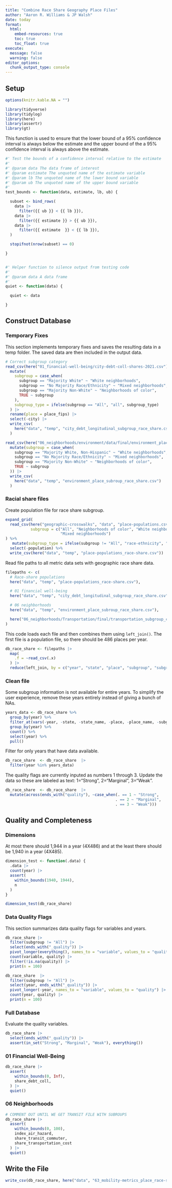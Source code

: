 ```yaml
---
title: "Combine Race Share Geography Place Files"
author: "Aaron R. Williams & JP Walsh"
date: today
format:
  html:
    embed-resources: true
    toc: true
    toc_float: true
execute:
  message: false
  warning: false
editor_options:
  chunk_output_type: console
---
```


## Setup

```r
options(knitr.kable.NA = "")

```

```r
library(tidyverse)
library(tidylog)
library(here)
library(assertr)
library(gt)

```

This function is used to ensure that the lower bound of a 95% confidence interval is always below the estimate and the upper bound of the a 95% confidence interval is always above the estimate.

```r
#' Test the bounds of a confidence interval relative to the estimate
#'
#' @param data The data frame of interest
#' @param estimate The unquoted name of the estimate variable
#' @param lb The unquoted name of the lower bound variable
#' @param ub The unquoted name of the upper bound variable
#'
test_bounds <- function(data, estimate, lb, ub) {

  subset <- bind_rows(
    data |>
      filter({{ ub }} < {{ lb }}),
    data |>
      filter({{ estimate }} > {{ ub }}),
    data |>
      filter({{ estimate  }} < {{ lb }}),
  )

  stopifnot(nrow(subset) == 0)

}


#' Helper function to silence output from testing code
#'
#' @param data A data frame
#'
quiet <- function(data) {

  quiet <- data

}

```

## Construct Database

### Temporary Fixes

This section implements temporary fixes and saves the resulting data in a temp folder. The saved data are then included in the output data.

```r
# Correct subgroup category
read_csv(here("01_financial-well-being/city-debt-coll-shares-2021.csv")) |>
  mutate(
    subgroup = case_when(
      subgroup == "Majority White" ~ "White neighborhoods",
      subgroup == "No Majority Race/Ethnicity" ~ "Mixed neighborhoods",
      subgroup == "Majority Non-White" ~ "Neighborhoods of color",
      TRUE ~ subgroup
    ),
    subgroup_type = ifelse(subgroup == "All", "all", subgroup_type)
  ) |>
  rename(place = place_fips) |>
  select(-city) |>
  write_csv(
    here("data", "temp", "city_debt_longitudinal_subgroup_race_share.csv")
  )

read_csv(here("06_neighborhoods/environment/data/final/environment_place_race-ethnicity_longitudinal.csv")) |>
  mutate(subgroup = case_when(
    subgroup == "Majority White, Non-Hispanic" ~ "White neighborhoods",
    subgroup == "No Majority Race/Ethnicity" ~ "Mixed neighborhoods",
    subgroup == "Majority Non-White" ~ "Neighborhoods of color",
    TRUE ~ subgroup
  )) |>
  write_csv(
    here("data", "temp", "environment_place_subroup_race_share.csv")
  )

```

### Racial share files

Create population file for race share subgroup.

```r
expand_grid(
  read_csv(here("geographic-crosswalks", "data", "place-populations.csv")),
           subgroup = c("All", "Neighborhoods of color", "White neighborhoods",
                        "Mixed neighborhoods")
) %>%
   mutate(subgroup_type = ifelse(subgroup != "All", "race-ethnicity", "all")) %>%
  select(-population) %>%
  write_csv(here("data", "temp", "place-populations_race-share.csv"))

```

Read file paths to all metric data sets with geographic race share data.

```r
filepaths <- c(
  # Race-share populations
  here("data", "temp", "place-populations_race-share.csv"),

  # 01 financial well-being
  here("data", "temp", "city_debt_longitudinal_subgroup_race_share.csv"),

  # 06 neighborhoods
  here("data", "temp", "environment_place_subroup_race_share.csv"),

  here("06_neighborhoods/Transportation/final/transportation_subgroup_city.csv")
)

```

This code loads each file and then combines them using `left_join()`. The first file is a population file, so there should be 486 places per year.

```r

db_race_share <- filepaths |>
  map(
    .f = ~read_csv(.x)
  ) |>
  reduce(left_join, by = c("year", "state", "place", "subgroup", "subgroup_type"))

```

### Clean file

Some subgroup information is not available for entire years. To simplify the user experience, remove these years entirely instead of giving a bunch of NAs.

```r

years_data <- db_race_share %>%
  group_by(year) %>%
  filter_at(vars(-year, -state, -state_name, -place, -place_name, -subgroup_type, -subgroup), any_vars(!is.na(.))) %>%
  group_by(year) %>%
  count() %>%
  select(year) %>%
  pull()

```

Filter for only years that have data available.

```r
db_race_share  <- db_race_share  |>
  filter(year %in% years_data)
```

The quality flags are currently inputed as numbers 1 through 3. Update the data so these are labeled as text: 1="Strong", 2="Marginal", 3="Weak".

```r
db_race_share  <- db_race_share  |>
  mutate(across(ends_with("quality"), ~case_when(. == 1 ~ "Strong",
                                                . == 2 ~ "Marginal",
                                                . == 3 ~ "Weak")))
```

## Quality and Completeness

### Dimensions

At most there should 1,944 in a year (4X486) and at the least there should be 1,940 in a year (4X485).

```r
dimension_test <- function(.data) {
  .data |>
  count(year) |>
  assert(
    within_bounds(1940, 1944),
    n
  )
}

dimension_test(db_race_share)
```

### Data Quality Flags

This section summarizes data quality flags for variables and years.

```r
db_race_share |>
  filter(subgroup != "All") |>
  select(ends_with("_quality")) |>
  pivot_longer(everything(), names_to = "variable", values_to = "quality") |>
  count(variable, quality) |>
  filter(!is.na(quality)) |>
  print(n = 100)

db_race_share  |>
  filter(subgroup != "All") |>
  select(year, ends_with("_quality")) |>
  pivot_longer(-year, names_to = "variable", values_to = "quality") |>
  count(year, quality) |>
  print(n = 100)

```

### Full Database

Evaluate the quality variables.

```r
db_race_share |>
  select(ends_with("_quality")) |>
  assert(in_set("Strong", "Marginal", "Weak"), everything())

```


### 01 Financial Well-Being

```r
db_race_share |>
  assert(
    within_bounds(0, Inf),
    share_debt_coll,
  ) |>
  quiet()
```

### 06 Neighborhoods

```r
# COMMENT OUT UNTIL WE GET TRANSIT FILE WITH SUBROUPS
db_race_share |>
  assert(
    within_bounds(0, 100),
    index_air_hazard,
    share_transit_commuter,
    share_transportation_cost
  ) |>
  quiet()

```

## Write the File

```r

write_csv(db_race_share, here("data", "63_mobility-metrics_place_race-share_longitudinal.csv"))

```
